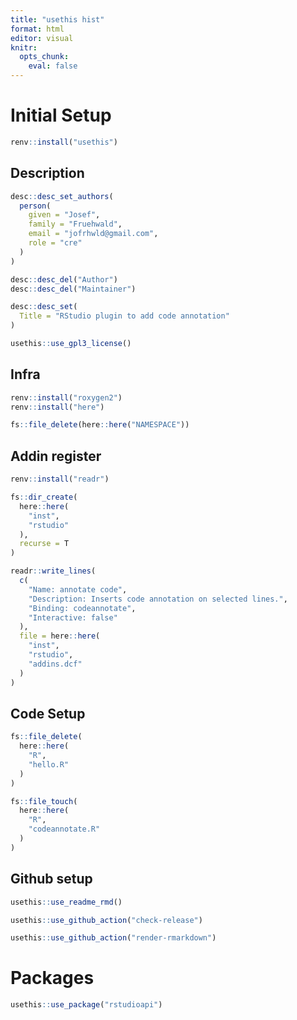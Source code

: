 ```yaml
---
title: "usethis hist"
format: html
editor: visual
knitr: 
  opts_chunk: 
    eval: false
---
```


# Initial Setup

```r
renv::install("usethis")
```

## Description

```r
desc::desc_set_authors(
  person(
    given = "Josef",
    family = "Fruehwald",
    email = "jofrhwld@gmail.com",
    role = "cre"
  )
)
```

```r
desc::desc_del("Author")
desc::desc_del("Maintainer")
```

```r
desc::desc_set(
  Title = "RStudio plugin to add code annotation"
)
```

```r
usethis::use_gpl3_license()
```

## Infra

```r
renv::install("roxygen2")
renv::install("here")
```

```r
fs::file_delete(here::here("NAMESPACE"))
```

## Addin register

```r
renv::install("readr")
```

```r
fs::dir_create(
  here::here(
    "inst",
    "rstudio"
  ),
  recurse = T
)

readr::write_lines(
  c(
    "Name: annotate code",
    "Description: Inserts code annotation on selected lines.",
    "Binding: codeannotate",
    "Interactive: false"
  ),
  file = here::here(
    "inst",
    "rstudio",
    "addins.dcf"
  )
)
```

## Code Setup

```r
fs::file_delete(
  here::here(
    "R",
    "hello.R"
  )
)

fs::file_touch(
  here::here(
    "R",
    "codeannotate.R"
  )
)

```

## Github setup

```r
usethis::use_readme_rmd()
```

```r
usethis::use_github_action("check-release")
```

```r
usethis::use_github_action("render-rmarkdown")
```

# Packages

```r
usethis::use_package("rstudioapi")
```
